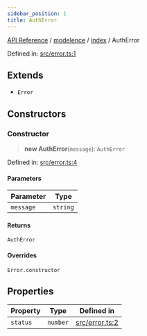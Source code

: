 ```yaml
---
sidebar_position: 1
title: AuthError
---
```


[API Reference](/api-reference/modelence/index/classes/../../../index) / [modelence](/api-reference/modelence/index/classes/../../index) / [index](/api-reference/modelence/index/classes/../index) / AuthError

Defined in: [src/error.ts:1](https://github.com/modelence/modelence/blob/0766bca474db2952dbced47f7bd0fd41b93b81e5/packages/modelence/src/error.ts#L1)

## Extends

- `Error`

## Constructors

### Constructor

> **new AuthError**(`message`): `AuthError`

Defined in: [src/error.ts:4](https://github.com/modelence/modelence/blob/0766bca474db2952dbced47f7bd0fd41b93b81e5/packages/modelence/src/error.ts#L4)

#### Parameters

| Parameter | Type |
| ------ | ------ |
| `message` | `string` |

#### Returns

`AuthError`

#### Overrides

`Error.constructor`

## Properties

| Property | Type | Defined in |
| ------ | ------ | ------ |
| <a id="status"></a> `status` | `number` | [src/error.ts:2](https://github.com/modelence/modelence/blob/0766bca474db2952dbced47f7bd0fd41b93b81e5/packages/modelence/src/error.ts#L2) |
